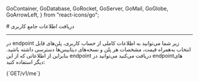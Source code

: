 
  GoContainer,
  GoDatabase,
  GoRocket,
  GoServer,
  GoMail,
  GoGlobe,
  GoArrowLeft,
} from "react-icons/go";


<Layout>
<Head>
<title>مستندات دریافت اطلاعات جامع کاربری با API - لیارا</title>
</Head>
# دریافت اطلاعات جامع کاربری
<hr className="mb-2" />

در endpoint زیر شما می‌توانید به اطلاعات کاملی از حساب کاربری، پلن‌های قابل انتخاب به‌همراه قیمت، مشخصات هر پلن و نسخه‌های دیتابیس‌ها دسترسی داشته باشید. بنابراین از اطلاعاتی که از این endpoint دریافت می‌کنید می‌توانید در endpointهای دیگر استفاده کنید:

<div className="h-2" />
<div dir="ltr">
<Highlight className='bash'>
{`GET/v1/me`}
</Highlight>
</div>
<div className="h-2" />

</Layout>